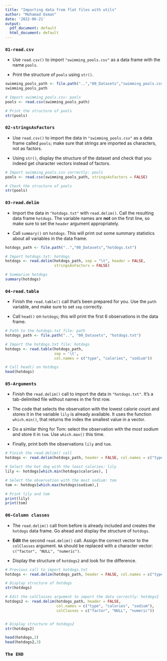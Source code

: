 ```yaml
---
title: "Importing data from flat files with utils"
author: "Mohamad Osman"
date: '2022-06-21'
output:
  pdf_document: default
  html_document: default
---
```


### **`01-read.csv`**

-   Use `read.csv()` to import `"swimming_pools.csv"` as a data frame with the name `pools`.

-   Print the structure of `pools` using `str()`.

```r
swimming_pools_path <- file.path("..","00_Datasets","swimming_pools.csv")
swimming_pools_path
```

```r
# Import swimming_pools.csv: pools
pools <- read.csv(swimming_pools_path)

# Print the structure of pools
str(pools)
```

### **`02-stringsAsFactors`**

-   Use `read.csv()` to import the data in `"swimming_pools.csv"` as a data frame called `pools`; make sure that strings are imported as characters, not as factors.

-   Using `str()`, display the structure of the dataset and check that you indeed get character vectors instead of factors.

```r
# Import swimming_pools.csv correctly: pools
pools <- read.csv(swimming_pools_path, stringsAsFactors = FALSE)

# Check the structure of pools
str(pools)
```

### **`03-read.delim`**

-   Import the data in `"hotdogs.txt"` with `read.delim()`. Call the resulting data frame `hotdogs`. The variable names are **not** on the first line, so make sure to set the `header` argument appropriately.

-   Call `summary()` on `hotdogs`. This will print out some summary statistics about all variables in the data frame.

```r

hotdogs_path <- file.path("..","00_Datasets","hotdogs.txt")

# Import hotdogs.txt: hotdogs
hotdogs <- read.delim(hotdogs_path, sep = "\t", header = FALSE,
                      stringsAsFactors = FALSE)

# Summarize hotdogs
summary(hotdogs)
```

### **`04-read.table`**

-   Finish the `read.table()` call that's been prepared for you. Use the `path` variable, and make sure to set `sep` correctly.

-   Call `head()` on `hotdogs`; this will print the first 6 observations in the data frame.

```r
# Path to the hotdogs.txt file: path
hotdogs_path <- file.path("..", "00_Datasets", "hotdogs.txt")

# Import the hotdogs.txt file: hotdogs
hotdogs <- read.table(hotdogs_path, 
                      sep = '\t', 
                      col.names = c("type", "calories", "sodium"))

# Call head() on hotdogs
head(hotdogs)
```

### **`05-Arguments`**

-   Finish the `read.delim()` call to import the data in `"hotdogs.txt"`. It's a tab-delimited file without names in the first row.

-   The code that selects the observation with the lowest calorie count and stores it in the variable `lily` is already available. It uses the function `which.min()`, that returns the index the smallest value in a vector.

-   Do a similar thing for Tom: select the observation with the *most sodium* and store it in `tom`. Use `which.max()` this time.

-   Finally, print both the observations `lily` and `tom`.

```r
# Finish the read.delim() call
hotdogs <- read.delim(hotdogs_path, header = FALSE, col.names = c("type", "calories", "sodium"))

# Select the hot dog with the least calories: lily
lily <- hotdogs[which.min(hotdogs$calories), ]

# Select the observation with the most sodium: tom
tom <- hotdogs[which.max(hotdogs$sodium),]

# Print lily and tom
print(lily)
print(tom)

```

### **`06-Column classes`**

-   The `read.delim()` call from before is already included and creates the `hotdogs` data frame. Go ahead and display the structure of `hotdogs`.

-   **Edit** the second `read.delim()` call. Assign the correct vector to the `colClasses` argument. `NA` should be replaced with a character vector: `c("factor", "NULL", "numeric")`.

-   Display the structure of `hotdogs2` and look for the difference.

```r
# Previous call to import hotdogs.txt
hotdogs <- read.delim(hotdogs_path, header = FALSE, col.names = c("type", "calories", "sodium"))

# Display structure of hotdogs
str(hotdogs)

# Edit the colClasses argument to import the data correctly: hotdogs2
hotdogs2 <- read.delim(hotdogs_path, header = FALSE, 
                       col.names = c("type", "calories", "sodium"),
                       colClasses = c("factor", "NULL", "numeric"))


# Display structure of hotdogs2
str(hotdogs2)
```

```r
head(hotdogs,3)
head(hotdogs2,3)
```

### `The END`
